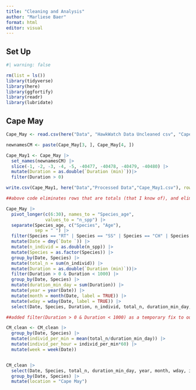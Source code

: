 ```yaml
---
title: "Cleaning and Analysis"
author: "Marliese Baer"
format: html
editor: visual
---
```


## Set Up
```r
#| warning: false

rm(list = ls())
library(tidyverse)
library(here)
library(ggfortify)
library(readr)
library(lubridate)
```


## Cape May
```r
Cape_May <- read.csv(here("Data", "HawkWatch Data Uncleaned csv", "Cape_May.csv"), na = c("NA"))

newnamesCM <- paste(Cape_May[3, ], Cape_May[4, ])

Cape_May1 <- Cape_May |>
  set_names(newnamesCM) |>
  slice(-1, -2, -3, -4, -5, -40477, -40478, -40479, -40480) |>
  mutate(Duration = as.double(`Duration (min)`))|>
  filter(Duration > 0)

write.csv(Cape_May1, here("Data","Processed Data","Cape_May1.csv"), row.names = FALSE) #row.names=FALSE means please don't make X column where it has numbered the rows

##above code eliminates rows that are totals (that I know of), and eliminates any potential duration = 0 issues

Cape_May |>
  pivot_longer(c(6:30), names_to = "Species_age",
               values_to = "n_spp") |>
  separate(Species_age, c("Species", "Age"),
           sep = " ") |>
  filter(Species == "RT" | Species == "SS" | Species == "CH" | Species == "AK" | Species == "PG") |>
  mutate(Date = dmy(`Date `)) |>
  mutate(n_individ = as.double(n_spp)) |>
  mutate(Species = as.factor(Species)) |>
  group_by(Date, Species) |>
  mutate(total_n = sum(n_individ)) |>
  mutate(Duration = as.double(`Duration (min)`))|>
  filter(Duration > 0 & Duration < 1000) |>
  group_by(Date, Species) |>
  mutate(duration_min_day = sum(Duration)) |>
  mutate(year = year(Date)) |>
  mutate(month = month(Date, label = TRUE)) |>
  mutate(wday = wday(Date, label = TRUE)) |>
  select(Date, Species, Duration, n_individ, total_n, duration_min_day, year, month, wday)

##added filter(Duration > 0 & Duration < 1000) as a temporary fix to outlier problem. Will address more seriously after NENHC

CM_clean <- CM_clean |> 
  group_by(Date, Species) |>
  mutate(individ_per_min = mean(total_n/duration_min_day)) |>
  mutate(individ_per_hour = individ_per_min*60) |>
  mutate(week = week(Date))


CM_clean |>
  select(Date, Species, total_n, duration_min_day, year, month, wday, individ_per_hour, week) |>
  group_by(Date, Species) |>
  mutate(location = "Cape May")
  
```






